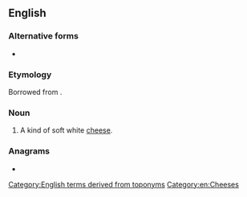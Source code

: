 {{also|Münster}}
==English==

===Alternative forms===
* {{alter|en|Muenster|munster}}

===Etymology===
Borrowed from {{bor|en|de|Münster}}.

===Noun===
{{en-noun}}
{{wikipedia|Muenster cheese}}

# A kind of soft white [[cheese]].

===Anagrams===
* {{anagrams|en|a=eemnrstu|menstrue|surement}}

[[Category:English terms derived from toponyms]]
[[Category:en:Cheeses]]